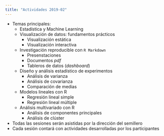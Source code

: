 ```yaml
---
title: "Actividades 2019-02"
---
```


  - Temas principales:
      - Estadística y Machine Learning
      - Visualización de datos: fundamentos prácticos
          - Visualización estática
          - Visualización interactiva
      - Investigación reproducible con `R Markdown`
          - Presenstaciones
          - Documentos *pdf*
          - Tableros de datos (*dashboard*)
      - Diseño y análisis estadístico de experimentos
          - Análisis de varianza
          - Análisis de covarianza
          - Comparación de medias
      - Modelos lineales con R
          - Regresión lineal simple
          - Regresión lineal múltiple
      - Análisis multivariado con R
          - Análisis de componentes principales
          - Análisis de clúster
  - Todas las sesiones serán asistidas por la dirección del semillero
  - Cada sesión contará con actividades desarrolladas por los participantes
